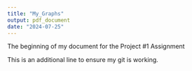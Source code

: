 ```yaml
---
title: "My_Graphs"
output: pdf_document
date: "2024-07-25"
---
```


The beginning of my document for the Project #1 Assignment

This is an additional line to ensure my git is working.